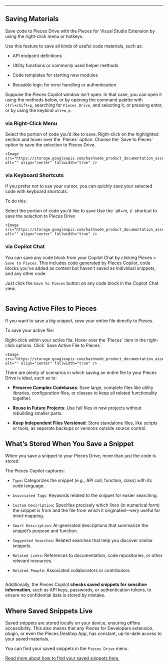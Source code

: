 ***

## Saving Materials

Save code to Pieces Drive with the Pieces for Visual Studio Extension by using the right-click menu or hotkeys.

Use this feature to save all kinds of useful code materials, such as:

* API endpoint definitions

* Utility functions or commonly used helper methods

* Code templates for starting new modules

* Reusable logic for error handling or authentication

Suppose the Pieces Copilot window isn't open. In that case, you can open it using the methods below, or by opening the command palette with `ctrl+shift+p`, searching for `Pieces Drive`, and selecting it, or pressing enter, or by using the keybind `alt+m,e`.

### via Right-Click Menu

<Steps>
  <Step title="Highlight Selection">
    Select the portion of code you’d like to save.
  </Step>

  <Step title="Right-Click">
    Right-click on the highlighted section and hover over the `Pieces` option.
  </Step>

  <Step title="Select Save to Pieces">
    Choose the `Save to Pieces` option to save the selection to Pieces Drive.

    <Image src="https://storage.googleapis.com/hashnode_product_documentation_assets/visual_studio_extension_assets/visual_studio_extension_MAIN/material_management_redo.png" alt="" align="center" fullwidth="true" />
  </Step>
</Steps>

### via Keyboard Shortcuts

If you prefer not to use your cursor, you can quickly save your selected code with keyboard shortcuts.

To do this:

<Steps>
  <Step title="Highlight Selection">
    Select the portion of code you’d like to save
  </Step>

  <Step title="Use Shortcut">
    Use the `alt+m, s` shortcut to save the selection to Pieces Drive

    <Image src="https://storage.googleapis.com/hashnode_product_documentation_assets/visual_studio_extension_assets/using_snippets/saving_snippets/saving_snippet_keybind.gif" alt="" align="center" fullwidth="true" />
  </Step>
</Steps>

### via Copilot Chat

You can save any code block from your Copilot Chat by clicking Pieces > `Save to Pieces`. This includes code generated by Pieces Copilot, code blocks you've added as context but haven't saved as individual snippets, and any other code.

Just click the `Save to Pieces` button on any code block in the Copilot Chat view.

<Image src="https://storage.googleapis.com/hashnode_product_documentation_assets/visual_studio_extension_assets/using_snippets/saving_snippets/hoverig_over_pieces_save_copilot.png" alt="" align="center" fullwidth="true" />

## Saving Active Files to Pieces

If you want to save a *big snippet, save* your entire file directly to Pieces.

To save your active file:

<Steps>
  <Step title="Right-Click">
    Right-click within your active file.
  </Step>

  <Step title="Locate the Pieces Section">
    Hover over the `Pieces` item in the right-click options.
  </Step>

  <Step title="Save Active File to Pieces">
    Click `Save Active File to Pieces`.

    <Image src="https://storage.googleapis.com/hashnode_product_documentation_assets/visual_studio_extension_assets/using_snippets/using_snippets_MAIN/save_active_file_to_pieces.png" alt="" align="center" fullwidth="true" />
  </Step>
</Steps>

There are plenty of scenarios in which saving an entire file to your Pieces Drive is ideal, such as to:

* **Preserve Complex Codebases**: Save large, complete files like utility libraries, configuration files, or classes to keep all related functionality together.

* **Reuse in Future Projects**: Use full files in new projects without rebuilding smaller parts.

* **Keep Independent Files Versioned**: Store standalone files, like scripts or tools, as separate backups or versions outside source control.

## What’s Stored When You Save a Snippet

When you save a snippet to your Pieces Drive, more than just the code is stored.

The Pieces Copilot captures:

* `Type`: Categorizes the snippet (e.g., API call, function, class) with its code language.

* `Associated Tags`: Keywords related to the snippet for easier searching.

* `Custom Description`**:** Specifies precisely which *lines* (in numerical form) the snippet is from and the file from which it originated—very useful for mind-mapping.

* `Smart Description`: AI-generated descriptions that summarize the snippet’s purpose and function.

* `Suggested Searches`: Related searches that help you discover similar snippets.

* `Related Links`: References to documentation, code repositories, or other relevant resources.

* `Related People`: Associated collaborators or contributors.

<Image src="https://storage.googleapis.com/hashnode_product_documentation_assets/visual_studio_extension_assets/using_snippets/using_snippets_MAIN/opened_markdown_snippet.png" alt="" align="center" fullwidth="true" />

Additionally, the Pieces Copilot **checks saved snippets for sensitive information**, such as API keys, passwords, or authentication tokens, to ensure no confidential data is stored by mistake.

## Where Saved Snippets Live

Saved snippets are stored locally on your device, ensuring offline accessibility. This also means that any Pieces for Developers extension, plugin, or even the Pieces Desktop App, has constant, up-to-date access to your saved materials.

You can find your saved snippets in the `Pieces Drive` menu.

[Read more about how to find your saved snippets here.](https://docs.pieces.app/products/extensions-plugins/visual-studio/drive/search-reuse#finding-saved-snippets)
